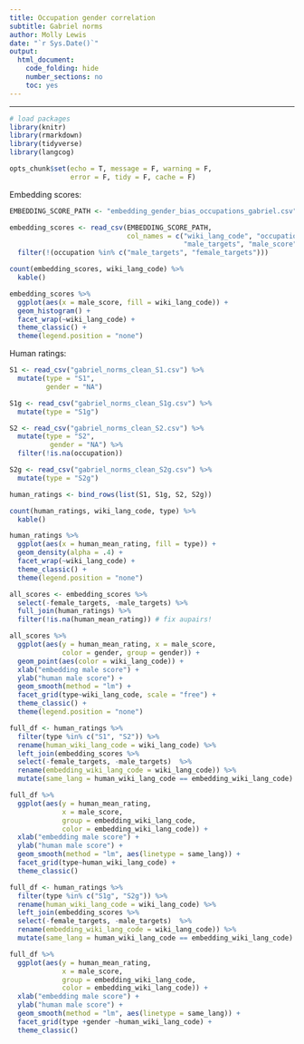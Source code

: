 ```yaml
---
title: Occupation gender correlation
subtitle: Gabriel norms
author: Molly Lewis 
date: "`r Sys.Date()`"
output: 
  html_document:
    code_folding: hide
    number_sections: no
    toc: yes
---
```

  
******



```r
# load packages
library(knitr)
library(rmarkdown)
library(tidyverse)
library(langcog)

opts_chunk$set(echo = T, message = F, warning = F, 
               error = F, tidy = F, cache = F)
```


Embedding scores:
```r
EMBEDDING_SCORE_PATH <- "embedding_gender_bias_occupations_gabriel.csv"

embedding_scores <- read_csv(EMBEDDING_SCORE_PATH, 
                             col_names = c("wiki_lang_code", "occupation", "female_targets",
                                           "male_targets", "male_score")) %>%
  filter(!(occupation %in% c("male_targets", "female_targets")))

count(embedding_scores, wiki_lang_code) %>%
  kable()

embedding_scores %>%
  ggplot(aes(x = male_score, fill = wiki_lang_code)) +
  geom_histogram() +
  facet_wrap(~wiki_lang_code) +
  theme_classic() +
  theme(legend.position = "none")
```

Human ratings:
```r
S1 <- read_csv("gabriel_norms_clean_S1.csv") %>%
  mutate(type = "S1",
         gender = "NA")

S1g <- read_csv("gabriel_norms_clean_S1g.csv") %>%
  mutate(type = "S1g")

S2 <- read_csv("gabriel_norms_clean_S2.csv") %>%
  mutate(type = "S2",
          gender = "NA") %>%
  filter(!is.na(occupation))

S2g <- read_csv("gabriel_norms_clean_S2g.csv") %>%
  mutate(type = "S2g")

human_ratings <- bind_rows(list(S1, S1g, S2, S2g)) 

count(human_ratings, wiki_lang_code, type) %>%
  kable()

human_ratings %>%
  ggplot(aes(x = human_mean_rating, fill = type)) +
  geom_density(alpha = .4) +
  facet_wrap(~wiki_lang_code) +
  theme_classic() +
  theme(legend.position = "none")
```

```r
all_scores <- embedding_scores %>%
  select(-female_targets, -male_targets) %>%
  full_join(human_ratings) %>%
  filter(!is.na(human_mean_rating)) # fix aupairs!

all_scores %>%
  ggplot(aes(y = human_mean_rating, x = male_score, 
             color = gender, group = gender)) +
  geom_point(aes(color = wiki_lang_code)) +
  xlab("embedding male score") +
  ylab("human male score") +
  geom_smooth(method = "lm") + 
  facet_grid(type~wiki_lang_code, scale = "free") +
  theme_classic() +
  theme(legend.position = "none")


```

```r
full_df <- human_ratings %>%
  filter(type %in% c("S1", "S2")) %>%
  rename(human_wiki_lang_code = wiki_lang_code) %>%
  left_join(embedding_scores %>%
  select(-female_targets, -male_targets)  %>%
  rename(embedding_wiki_lang_code = wiki_lang_code)) %>%
  mutate(same_lang = human_wiki_lang_code == embedding_wiki_lang_code)

full_df %>%
  ggplot(aes(y = human_mean_rating, 
             x = male_score, 
             group = embedding_wiki_lang_code,
             color = embedding_wiki_lang_code)) +
  xlab("embedding male score") +
  ylab("human male score") +
  geom_smooth(method = "lm", aes(linetype = same_lang)) + 
  facet_grid(type~human_wiki_lang_code) +
  theme_classic()

```

```r
full_df <- human_ratings %>%
  filter(type %in% c("S1g", "S2g")) %>%
  rename(human_wiki_lang_code = wiki_lang_code) %>%
  left_join(embedding_scores %>%
  select(-female_targets, -male_targets)  %>%
  rename(embedding_wiki_lang_code = wiki_lang_code)) %>%
  mutate(same_lang = human_wiki_lang_code == embedding_wiki_lang_code)

full_df %>%
  ggplot(aes(y = human_mean_rating, 
             x = male_score, 
             group = embedding_wiki_lang_code,
             color = embedding_wiki_lang_code)) +
  xlab("embedding male score") +
  ylab("human male score") +
  geom_smooth(method = "lm", aes(linetype = same_lang)) + 
  facet_grid(type +gender ~human_wiki_lang_code) +
  theme_classic()

```